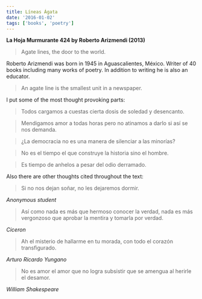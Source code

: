 ```yaml
---
title: Líneas Ágata
date: '2016-01-02'
tags: ['books', 'poetry']
---
```


**La Hoja Murmurante 424 by Roberto Arizmendi (2013)**

> Agate lines, the door to the world.

Roberto Arizmendi was born in 1945 in Aguascalientes, México. Writer of 40 books including many works of poetry. In addition to writing he is also an educator.

> An agate line is the smallest unit in a newspaper.

I put some of the most thought provoking parts:

> Todos cargamos a cuestas cierta dosis de soledad y desencanto.

> Mendigamos amor a todas horas pero no atinamos a darlo si así se nos demanda.

> ¿La democracia no es una manera de silenciar a las minorías?

> No es el tiempo el que construye la historia sino el hombre.

> Es tiempo de anhelos a pesar del odio derramado.

Also there are other thoughts cited throughout the text:

> Si no nos dejan soñar, no les dejaremos dormir.

*Anonymous student*

> Así como nada es más que hermoso conocer la verdad, nada es más vergonzoso que aprobar la mentira y tomarla por verdad.

*Ciceron*

> Ah el misterio de hallarme en tu morada, con todo el corazón transfigurado.

*Arturo Ricardo Yungano*

> No es amor el amor que no logra subsistir que se amengua al herirle el desamor.

*William Shakespeare*
